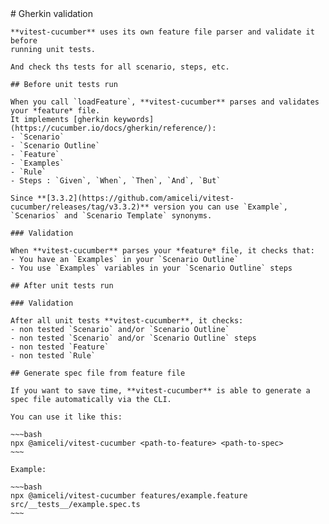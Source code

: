 
<Layout title="Gherkin">
	# Gherkin validation

    **vitest-cucumber** uses its own feature file parser and validate it before 
    running unit tests.

    And check ths tests for all scenario, steps, etc.

    ## Before unit tests run

    When you call `loadFeature`, **vitest-cucumber** parses and validates your *feature* file.
    It implements [gherkin keywords](https://cucumber.io/docs/gherkin/reference/): 
    - `Scenario`
    - `Scenario Outline`
    - `Feature`
    - `Examples`
    - `Rule`
    - Steps : `Given`, `When`, `Then`, `And`, `But`

    Since **[3.3.2](https://github.com/amiceli/vitest-cucumber/releases/tag/v3.3.2)** version you can use `Example`, `Scenarios` and `Scenario Template` synonyms.

    ### Validation

    When **vitest-cucumber** parses your *feature* file, it checks that:
    - You have an `Examples` in your `Scenario Outline`
    - You use `Examples` variables in your `Scenario Outline` steps

    ## After unit tests run

    ### Validation

    After all unit tests **vitest-cucumber**, it checks:
    - non tested `Scenario` and/or `Scenario Outline`
    - non tested `Scenario` and/or `Scenario Outline` steps
    - non tested `Feature`
    - non tested `Rule`

    ## Generate spec file from feature file

    If you want to save time, **vitest-cucumber** is able to generate a spec file automatically via the CLI.

    You can use it like this:

    ~~~bash
    npx @amiceli/vitest-cucumber <path-to-feature> <path-to-spec>
    ~~~

    Example:

    ~~~bash
    npx @amiceli/vitest-cucumber features/example.feature src/__tests__/example.spec.ts
    ~~~
</Layout>
